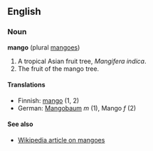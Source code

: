 ==English==

===Noun===
'''mango''' (plural [[mangoes]])

# A tropical Asian fruit tree, ''Mangifera indica''.
# The fruit of the mango tree.

====Translations====
*Finnish: [[mango]] (1, 2)
*German: [[Mangobaum]] ''m'' (1), Mango ''f'' (2)

====See also====
*[[w:Mango|Wikipedia article on mangoes]]